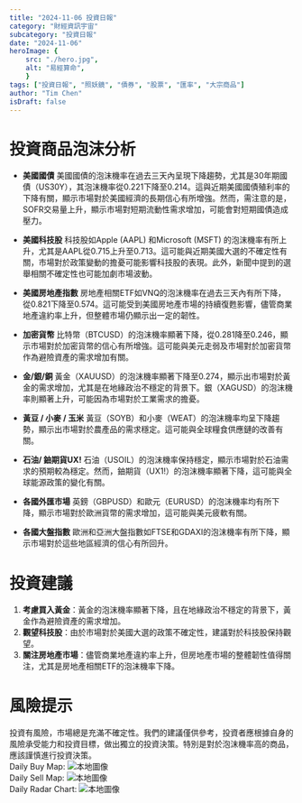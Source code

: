 ```yaml
---
title: "2024-11-06 投資日報"
category: "財經資訊宇宙"
subcategory: "投資日報"
date: "2024-11-06"
heroImage: {
    src: "./hero.jpg",
    alt: "易經算命",
    }
tags: ["投資日報", "照妖鏡", "債券", "股票", "匯率", "大宗商品"]
author: "Tim Chen"
isDraft: false
---
```

# 投資商品泡沫分析

- **美國國債**
  美國國債的泡沫機率在過去三天內呈現下降趨勢，尤其是30年期國債（US30Y），其泡沫機率從0.221下降至0.214。這與近期美國國債殖利率的下降有關，顯示市場對於美國經濟的長期信心有所增強。然而，需注意的是，SOFR交易量上升，顯示市場對短期流動性需求增加，可能會對短期國債造成壓力。

- **美國科技股**
  科技股如Apple (AAPL) 和Microsoft (MSFT) 的泡沫機率有所上升，尤其是AAPL從0.715上升至0.713。這可能與近期美國大選的不確定性有關，市場對於政策變動的擔憂可能影響科技股的表現。此外，新聞中提到的選舉相關不確定性也可能加劇市場波動。

- **美國房地產指數**
  房地產相關ETF如VNQ的泡沫機率在過去三天內有所下降，從0.821下降至0.574。這可能受到美國房地產市場的持續復甦影響，儘管商業地產違約率上升，但整體市場仍顯示出一定的韌性。

- **加密貨幣**
  比特幣（BTCUSD）的泡沫機率顯著下降，從0.281降至0.246，顯示市場對於加密貨幣的信心有所增強。這可能與美元走弱及市場對於加密貨幣作為避險資產的需求增加有關。

- **金/銀/銅**
  黃金（XAUUSD）的泡沫機率顯著下降至0.274，顯示出市場對於黃金的需求增加，尤其是在地緣政治不穩定的背景下。銀（XAGUSD）的泡沫機率則顯著上升，可能因為市場對於工業需求的擔憂。

- **黃豆 / 小麥 / 玉米**
  黃豆（SOYB）和小麥（WEAT）的泡沫機率均呈下降趨勢，顯示出市場對於農產品的需求穩定。這可能與全球糧食供應鏈的改善有關。

- **石油/ 鈾期貨UX!**
  石油（USOIL）的泡沫機率保持穩定，顯示市場對於石油需求的預期較為穩定。然而，鈾期貨（UX1!）的泡沫機率顯著下降，這可能與全球能源政策的變化有關。

- **各國外匯市場**
  英鎊（GBPUSD）和歐元（EURUSD）的泡沫機率均有所下降，顯示市場對於歐洲貨幣的需求增加，這可能與美元疲軟有關。

- **各國大盤指數**
  歐洲和亞洲大盤指數如FTSE和GDAXI的泡沫機率有所下降，顯示市場對於這些地區經濟的信心有所回升。

# 投資建議

1. **考慮買入黃金**：黃金的泡沫機率顯著下降，且在地緣政治不穩定的背景下，黃金作為避險資產的需求增加。
2. **觀望科技股**：由於市場對於美國大選的政策不確定性，建議對於科技股保持觀望。
3. **關注房地產市場**：儘管商業地產違約率上升，但房地產市場的整體韌性值得關注，尤其是房地產相關ETF的泡沫機率下降。

# 風險提示

投資有風險，市場總是充滿不確定性。我們的建議僅供參考，投資者應根據自身的風險承受能力和投資目標，做出獨立的投資決策。特別是對於泡沫機率高的商品，應該謹慎進行投資決策。
<br />
Daily Buy Map:
![本地圖像](./buyMap.svg)
<br />
Daily Sell Map:
![本地圖像](./sellMap.svg)
<br />
Daily Radar Chart:
![本地圖像](./radar.svg)
<br />
